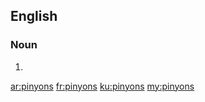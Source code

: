 ==English==

===Noun===
{{head|en|plural}}

# {{plural of|pinyon|lang=en}}

[[ar:pinyons]]
[[fr:pinyons]]
[[ku:pinyons]]
[[my:pinyons]]